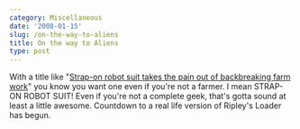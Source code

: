 ```yaml
---
category: Miscellaneous
date: '2008-01-15'
slug: /on-the-way-to-aliens
title: On the way to Aliens
type: post
---
```



With a title like
"[Strap-on robot suit takes the pain out of backbreaking farm work](http://mdn.mainichi.jp/national/news/20080110p2a00m0na022000c.html)"
you know you want one even if you're not a farmer. I mean STRAP-ON
ROBOT SUIT! Even if you're not a complete geek, that's gotta sound
at least a little awesome. Countdown to a real life version of
Ripley's Loader has begun.